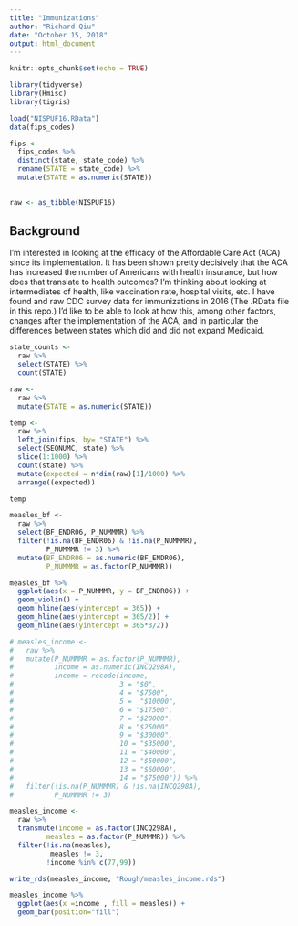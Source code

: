 ```yaml
---
title: "Immunizations"
author: "Richard Qiu"
date: "October 15, 2018"
output: html_document
---
```


```r
knitr::opts_chunk$set(echo = TRUE)

library(tidyverse)
library(Hmisc)
library(tigris)

load("NISPUF16.RData")
data(fips_codes)

fips <- 
  fips_codes %>% 
  distinct(state, state_code) %>% 
  rename(STATE = state_code) %>% 
  mutate(STATE = as.numeric(STATE))
          

raw <- as_tibble(NISPUF16)

```

## Background

I'm interested in looking at the efficacy of the Affordable Care Act (ACA) since its implementation. It has been shown pretty decisively that the ACA has increased the number of Americans with health insurance, but how does that translate to health outcomes? I'm thinking about looking at intermediates of health, like vaccination rate, hospital visits, etc. I have found and raw CDC survey data for immunizations in 2016 (The .RData file in this repo.) I'd like to be able to look at how this, among other factors, changes after the implementation of the ACA, and in particular the differences between states which did and did not expand Medicaid. 


```r
state_counts <-
  raw %>% 
  select(STATE) %>% 
  count(STATE)

raw <-
  raw %>% 
  mutate(STATE = as.numeric(STATE))


```



```r

temp <-
  raw %>%
  left_join(fips, by= "STATE") %>% 
  select(SEQNUMC, state) %>%
  slice(1:1000) %>%
  count(state) %>%
  mutate(expected = n*dim(raw)[1]/1000) %>% 
  arrange((expected))

temp
```

```r
measles_bf <-
  raw %>%
  select(BF_ENDR06, P_NUMMMR) %>% 
  filter(!is.na(BF_ENDR06) & !is.na(P_NUMMMR),
         P_NUMMMR != 3) %>% 
  mutate(BF_ENDR06 = as.numeric(BF_ENDR06),
         P_NUMMMR = as.factor(P_NUMMMR))

measles_bf %>% 
  ggplot(aes(x = P_NUMMMR, y = BF_ENDR06)) +
  geom_violin() + 
  geom_hline(aes(yintercept = 365)) +
  geom_hline(aes(yintercept = 365/2)) +
  geom_hline(aes(yintercept = 365*3/2))

```


```r
# measles_income <-
#   raw %>%
#   mutate(P_NUMMMR = as.factor(P_NUMMMR),
#          income = as.numeric(INCQ298A),
#          income = recode(income, 
#                          3 = "$0",
#                          4 = "$7500",
#                          5 =  "$10000",
#                          6 = "$17500",
#                          7 = "$20000",
#                          8 = "$25000",
#                          9 = "$30000",
#                          10 = "$35000",
#                          11 = "$40000",
#                          12 = "$50000",
#                          13 = "$60000",
#                          14 = "$75000")) %>% 
#   filter(!is.na(P_NUMMMR) & !is.na(INCQ298A), 
#          P_NUMMMR != 3) 

measles_income <-
  raw %>% 
  transmute(income = as.factor(INCQ298A),
         measles = as.factor(P_NUMMMR)) %>% 
  filter(!is.na(measles), 
          measles != 3,
         !income %in% c(77,99))

write_rds(measles_income, "Rough/measles_income.rds")

measles_income %>% 
  ggplot(aes(x =income , fill = measles)) +
  geom_bar(position="fill")
```






